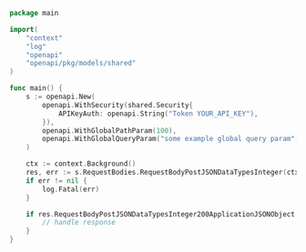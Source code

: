 ```go showLineNumbers copy filename="Request Body Post Json Data Types Integer usage example"
package main

import(
	"context"
	"log"
	"openapi"
	"openapi/pkg/models/shared"
)

func main() {
    s := openapi.New(
        openapi.WithSecurity(shared.Security{
            APIKeyAuth: openapi.String("Token YOUR_API_KEY"),
        }),
        openapi.WithGlobalPathParam(100),
        openapi.WithGlobalQueryParam("some example global query param"),
    )

    ctx := context.Background()
    res, err := s.RequestBodies.RequestBodyPostJSONDataTypesInteger(ctx, 775220)
    if err != nil {
        log.Fatal(err)
    }

    if res.RequestBodyPostJSONDataTypesInteger200ApplicationJSONObject != nil {
        // handle response
    }
}
```
